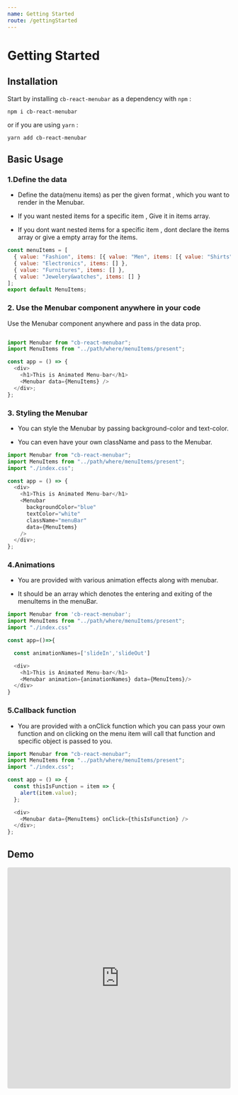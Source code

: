 ```yaml
---
name: Getting Started
route: /gettingStarted
---
```


# Getting Started

## Installation

Start by installing `cb-react-menubar` as a dependency with `npm` :

```
npm i cb-react-menubar
```

or if you are using `yarn` :

```
yarn add cb-react-menubar
```

## Basic Usage


### 1.Define the data

* Define the data(menu items) as per the given format , which you want to render in the Menubar.

* If you want nested items for a specific item , Give it in items array.

* If you dont want nested items for a specific item , dont declare the items array or give a empty array for the items.

```js
const menuItems = [
  { value: "Fashion", items: [{ value: "Men", items: [{ value: "Shirts" }] }] },
  { value: "Electronics", items: [] },
  { value: "Furnitures", items: [] },
  { value: "Jewelery&watches", items: [] }
];
export default MenuItems;

```


### 2. Use the Menubar component anywhere in your code

Use the Menubar component anywhere and pass in the data prop.

```js

import Menubar from "cb-react-menubar";
import MenuItems from "../path/where/menuItems/present";

const app = () => {
  <div>
    <h1>This is Animated Menu-bar</h1>
    <Menubar data={MenuItems} />
  </div>;
};


```

### 3. Styling the Menubar

* You can style the Menubar by passing background-color and text-color.

* You can even have your own className and pass to the Menubar.

```js
import Menubar from "cb-react-menubar";
import MenuItems from "../path/where/menuItems/present";
import "./index.css";

const app = () => {
  <div>
    <h1>This is Animated Menu-bar</h1>
    <Menubar
      backgroundColor="blue"
      textColor="white"
      className="menuBar"
      data={MenuItems}
    />
  </div>;
};


```

### 4.Animations

* You are provided with various animation effects along with menubar.

* It should be an array which denotes the entering and exiting of the menuItems in the menuBar.

```js
import Menubar from 'cb-react-menubar';
import MenuItems from "../path/where/menuItems/present";
import "./index.css"

const app=()=>{

  const animationNames=['slideIn','slideOut']

  <div>
    <h1>This is Animated Menu-bar</h1>
    <Menubar animation={animationNames} data={MenuItems}/>
  </div>
}

```

### 5.Callback function

* You are provided with a onClick function which you can pass your own function and on clicking on the menu item
  will call that function and specific object is passed to you.

```js
import Menubar from "cb-react-menubar";
import MenuItems from "../path/where/menuItems/present";
import "./index.css";

const app = () => {
  const thisIsFunction = item => {
    alert(item.value);
  };

  <div>
    <Menubar data={MenuItems} onClick={thisIsFunction} />
  </div>;
};

```





## Demo

<iframe
     src="https://codesandbox.io/embed/delicate-mountain-t73np?fontsize=14&hidenavigation=1&theme=dark"
     style="width:100%; height:500px; border:0; border-radius: 4px; overflow:hidden;"
     title="delicate-mountain-t73np"
     allow="geolocation; microphone; camera; midi; vr; accelerometer; gyroscope; payment; ambient-light-sensor; encrypted-media; usb"
     sandbox="allow-modals allow-forms allow-popups allow-scripts allow-same-origin"
   ></iframe>
